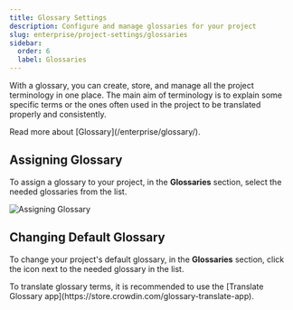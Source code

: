 ```yaml
---
title: Glossary Settings
description: Configure and manage glossaries for your project
slug: enterprise/project-settings/glossaries
sidebar:
  order: 6
  label: Glossaries
---
```



With a glossary, you can create, store, and manage all the project terminology in one place. The main aim of terminology is to explain some specific terms or the ones often used in the project to be translated properly and consistently.

<ReadMore>
  Read more about [Glossary](/enterprise/glossary/).
</ReadMore>

## Assigning Glossary

To assign a glossary to your project, in the **Glossaries** section, select the needed glossaries from the list.

<Image src={assigning} alt="Assigning Glossary" />

## Changing Default Glossary

To change your project's default glossary, in the **Glossaries** section, click the <Icon name="mdi:star-outline" class="inline-icon" /> icon next to the needed glossary in the list.

<Aside type="tip">
  To translate glossary terms, it is recommended to use the [Translate Glossary app](https://store.crowdin.com/glossary-translate-app).
</Aside>
